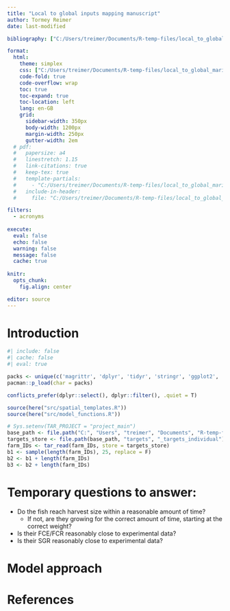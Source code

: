 ```yaml
---
title: "Local to global inputs mapping manuscript"
author: Tormey Reimer
date: last-modified

bibliography: ["C:/Users/treimer/Documents/R-temp-files/local_to_global_mariculture_modelling/resources/refs.bib", "C:/Users/treimer/Documents/R-temp-files/local_to_global_mariculture_modelling/resources/manual-refs.bib"]

format: 
  html:
    theme: simplex
    css: ["C:/Users/treimer/Documents/R-temp-files/local_to_global_mariculture_modelling/resources/extra.css"]
    code-fold: true
    code-overflow: wrap
    toc: true
    toc-expand: true
    toc-location: left
    lang: en-GB
    grid:
      sidebar-width: 350px
      body-width: 1200px
      margin-width: 250px
      gutter-width: 2em
  # pdf:
  #   papersize: a4
  #   linestretch: 1.15
  #   link-citations: true
  #   keep-tex: true
  #   template-partials:
  #     - "C:/Users/treimer/Documents/R-temp-files/local_to_global_mariculture_modelling/resources/title.tex"
  #   include-in-header:
  #     file: "C:/Users/treimer/Documents/R-temp-files/local_to_global_mariculture_modelling/resources/header_extra.tex"

filters:
  - acronyms
  
execute:
  eval: false
  echo: false
  warning: false
  message: false
  cache: true
  
knitr: 
  opts_chunk:
    fig.align: center

editor: source
---
```


# Introduction

```r
#| include: false
#| cache: false
#| eval: true

packs <- unique(c('magrittr', 'dplyr', 'tidyr', 'stringr', 'ggplot2', 'here', 'ggpubr', 'patchwork', 'qs', 'arrow', 'targets', 'sf', 'terra', 'rnaturalearth', 'rnaturalearthdata', 'dtplyr', 'furrr', 'RColorBrewer', 'conflicted'))
pacman::p_load(char = packs)

conflicts_prefer(dplyr::select(), dplyr::filter(), .quiet = T)

source(here("src/spatial_templates.R"))
source(here("src/model_functions.R"))

# Sys.setenv(TAR_PROJECT = "project_main")
base_path <- file.path("C:", "Users", "treimer", "Documents", "R-temp-files", "local_to_global_mariculture_modelling")
targets_store <- file.path(base_path, "targets", "_targets_individual")
farm_IDs <- tar_read(farm_IDs, store = targets_store)
b1 <- sample(length(farm_IDs), 25, replace = F)
b2 <- b1 + length(farm_IDs)
b3 <- b2 + length(farm_IDs)
```

# Temporary questions to answer:

-   Do the fish reach harvest size within a reasonable amount of time?
    -   If not, are they growing for the correct amount of time, starting at the correct weight?
-   Is their FCE/FCR reasonably close to experimental data?
-   Is their SGR reasonably close to experimental data?

# Model approach

# References
